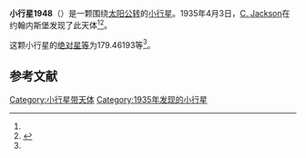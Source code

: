 {{Infobox planet
| bgcolour = #FFFFC0
| name = 1948 Kampala
| symbol = 
| image = 
| caption = 
| discovery = yes
| discovery_ref = 
| discoverer = [[C._Jackson|C. Jackson]]
| discovery_site = [[约翰内斯堡|约翰内斯堡]] 
| discovered = 1935年4月3日
| designations = yes
| mp_name = 
| named_after = 
| alt_names = 1935 GL/ 1935 JL / 1939 GJ
| mp_category = [[主带小行星|主带小行星]]
| orbit_ref = <ref name="a">[http://ssd.jpl.nasa.gov/sbdb.cgi?sstr=1948 1948 Kampala] {{Wayback|url=http://ssd.jpl.nasa.gov/sbdb.cgi?sstr=1948 |date=20201122061154 }}，小行星數據庫瀏覽器（JPL Small-Body Database Browser）－[[美国国家航空航天局|美国国家航空航天局]]喷气推进实验室</ref>
| epoch = 2456400.5 (2013年4月18日更新)
| aphelion = {{convert|2.9627058|AU|km|3|abbr=on|lk=out}}
| perihelion = {{convert|2.1037210|AU|km|3|abbr=on}}
| semimajor = {{convert|2.5332134|AU|km|3|abbr=on}}
| eccentricity = 0.1695445
| period = 1472.672235 [[日|日]]<br />4.03[[儒略年|儒略年]]
| avg_speed = 
| inclination = 5.82720
| asc_node = 23.32849
| mean_anomaly = 
| arg_peri = 179.46193
| satellites = 
| physical_characteristics = yes
| dimensions = 
| mass = 
| density = 
| surface_grav = 
| escape_velocity = 
| sidereal_day = 
| axial_tilt = 
| pole_ecliptic_lat = 
| pole_ecliptic_lon = 
| albedo = 
| temperatures= 
| temp_name1 = 
| mean_temp_1 = 
| max_temp_1 = 
| temp_name2 = 
| max_temp_2 = 
| spectral_type = 
| abs_magnitude = 179.46193
}}

'''小行星1948'''（{{lang-en|1948 Kampala}}）是一颗围绕[[太阳|太阳]][[公转|公转]]的[[小行星|小行星]]。1935年4月3日，[[C._Jackson|C. Jackson]]在约翰内斯堡发现了此天体<ref name="a" /><ref>{{cite news|title=小行星列表|url=http://cfa-www.harvard.edu/iau/lists/NumberedMPs.txt|accessdate=2013-07-08|newspaper=哈佛大学|archive-date=2008-05-17|archive-url=https://web.archive.org/web/20080517010638/http://cfa-www.harvard.edu/iau/lists/NumberedMPs.txt|dead-url=no}}</ref>。

这颗小行星的[[绝对星等|绝对星等]]为179.46193等<ref name="a" />。

==参考文献==
{{reflist}}
{{Minor Planet Number|[[小行星1947|小行星1947]]|[[小行星1949|小行星1949]]}}

{{小天体}}

[[Category:小行星带天体|Category:小行星带天体]]
[[Category:1935年发现的小行星|Category:1935年发现的小行星]]

{{asteroid-stub}}